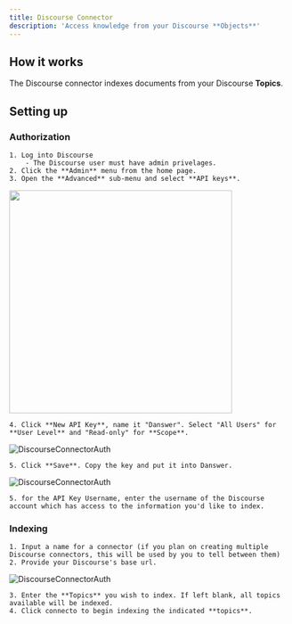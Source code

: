 ```yaml
---
title: Discourse Connector
description: 'Access knowledge from your Discourse **Objects**'
---
```


## How it works
The Discourse connector indexes documents from your Discourse **Topics**. 

## Setting up
### Authorization
    1. Log into Discourse
        - The Discourse user must have admin privelages.
    2. Click the **Admin** menu from the home page.
    3. Open the **Advanced** sub-menu and select **API keys**.

<img src="/images/connectors/Discourse/discourse_1.gif" width="400" height="auto" />

    4. Click **New API Key**, name it "Danswer". Select "All Users" for **User Level** and "Read-only" for **Scope**.

![DiscourseConnectorAuth](/images/connectors/Discourse/discourse_2.gif)

    5. Click **Save**. Copy the key and put it into Danswer.

![DiscourseConnectorAuth](/images/connectors/Discourse/discourse_3.gif)

    5. for the API Key Username, enter the username of the Discourse account which has access to the information you'd like to index.

### Indexing
    1. Input a name for a connector (if you plan on creating multiple Discourse connectors, this will be used by you to tell between them)
    2. Provide your Discourse's base url.

![DiscourseConnectorAuth](/images/connectors/Discourse/discourse_4.gif)

    3. Enter the **Topics** you wish to index. If left blank, all topics available will be indexed.
    4. Click connecto to begin indexing the indicated **topics**.


